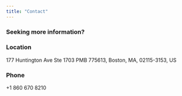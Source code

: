 ```yaml
---
title: "Contact"
---
```


### Seeking more information?

### Location

177 Huntington Ave Ste 1703 PMB 775613, Boston, MA, 02115-3153, US

### Phone

+1 860 670 8210
